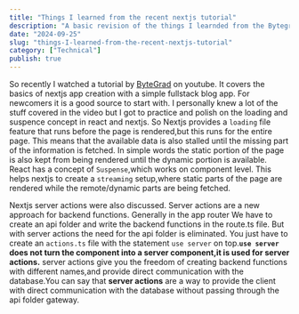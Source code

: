 ```yaml
---
title: "Things I learned from the recent nextjs tutorial"
description: "A basic revision of the things I learnded from the Bytegrad nextjs tutorial."
date: "2024-09-25"
slug: "things-I-learned-from-the-recent-nextjs-tutorial"
category: ["Technical"]
publish: true
---
```


So recently I watched a tutorial by [ByteGrad](https://www.youtube.com/watch?v=y7JCnfbETPs) on youtube. It covers the basics of
nextjs app creation with a simple fullstack blog app.
For newcomers it is a good source to start with. I personally knew a lot of the stuff covered in the video but I got to practice and
polish on the loading and suspence concept in react and nextjs.
So Nextjs provides a `loading` file feature that runs before the page is rendered,but this runs for the entire page. This means
that the available data is also stalled until the missing part of the information is fetched. In simple words the
static portion of the page is also kept from being rendered until the dynamic portion is available.
React has a concept of `Suspense`,which works on component level. This helps nextjs to create a `streaming` setup,where static
parts of the page are rendered while the remote/dynamic parts are being fetched.

Nextjs server actions were also discussed. Server actions are a new approach for backend functions. Generally in the app router
We have to create an api folder and write the backend functions in the route.ts file. But with server actions the need for the
api folder is eliminated. You just have to create an `actions.ts` file with the statement `use server` on top.**`use server` does not
turn the component into a server component,it is used for server actions.**
server actions give you the freedom of creating backend functions with different names,and provide direct communication with the
database.You can say that **server actions** are a way to provide the client with direct communication with the database without
passing through the api folder gateway.
